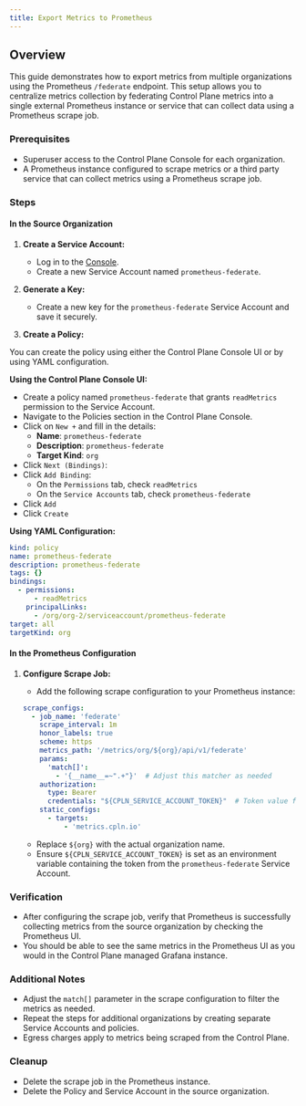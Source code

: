 ```yaml
---
title: Export Metrics to Prometheus
---
```


## Overview

This guide demonstrates how to export metrics from multiple organizations using the Prometheus `/federate` endpoint.
This setup allows you to centralize metrics collection by federating Control Plane metrics into a single external Prometheus instance or service that can collect data using a Prometheus scrape job.

### Prerequisites

- Superuser access to the Control Plane Console for each organization.
- A Prometheus instance configured to scrape metrics or a third party service that can collect metrics using a Prometheus scrape job.

### Steps

#### In the Source Organization

1. **Create a Service Account:**
   - Log in to the [Console](https://console.cpln.io).
   - Create a new Service Account named `prometheus-federate`.

2. **Generate a Key:**
   - Create a new key for the `prometheus-federate` Service Account and save it securely.

3. **Create a Policy:**

You can create the policy using either the Control Plane Console UI or by using YAML configuration.

**Using the Control Plane Console UI:**

- Create a policy named `prometheus-federate` that grants `readMetrics` permission to the Service Account.
- Navigate to the Policies section in the Control Plane Console.
- Click on `New +` and fill in the details:
  - **Name**: `prometheus-federate`
  - **Description**: `prometheus-federate`
  - **Target Kind**: `org`
- Click `Next (Bindings)`:
- Click `Add Binding`:
  - On the `Permissions` tab, check `readMetrics`
  - On the `Service Accounts` tab, check `prometheus-federate`
- Click `Add`
- Click `Create`

**Using YAML Configuration:**

   ```yaml
   kind: policy
   name: prometheus-federate
   description: prometheus-federate
   tags: {}
   bindings:
     - permissions:
         - readMetrics
       principalLinks:
         - /org/org-2/serviceaccount/prometheus-federate
   target: all
   targetKind: org
   ```

#### In the Prometheus Configuration

1. **Configure Scrape Job:**
   - Add the following scrape configuration to your Prometheus instance:

   ```yaml
   scrape_configs:
     - job_name: 'federate'
       scrape_interval: 1m
       honor_labels: true
       scheme: https
       metrics_path: '/metrics/org/${org}/api/v1/federate'
       params:
         'match[]':
           - '{__name__=~".+"}'  # Adjust this matcher as needed
       authorization:
         type: Bearer
         credentials: "${CPLN_SERVICE_ACCOUNT_TOKEN}"  # Token value from env variable
       static_configs:
         - targets:
             - 'metrics.cpln.io'
   ```

   - Replace `${org}` with the actual organization name.
   - Ensure `${CPLN_SERVICE_ACCOUNT_TOKEN}` is set as an environment variable containing the token from the `prometheus-federate` Service Account.

### Verification

- After configuring the scrape job, verify that Prometheus is successfully collecting metrics from the source organization by checking the Prometheus UI.
- You should be able to see the same metrics in the Prometheus UI as you would in the Control Plane managed Grafana instance.

### Additional Notes

- Adjust the `match[]` parameter in the scrape configuration to filter the metrics as needed.
- Repeat the steps for additional organizations by creating separate Service Accounts and policies. 
- Egress charges apply to metrics being scraped from the Control Plane.

### Cleanup

- Delete the scrape job in the Prometheus instance.
- Delete the Policy and Service Account in the source organization.

